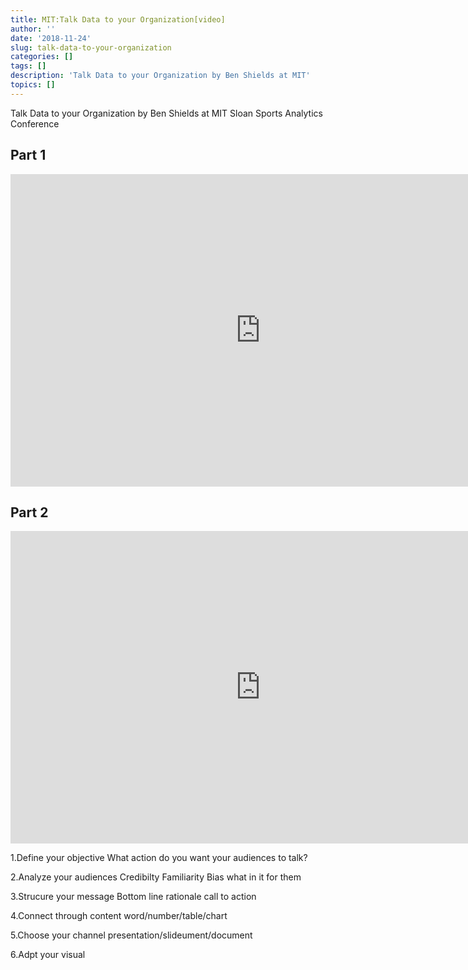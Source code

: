 ```yaml
---
title: MIT:Talk Data to your Organization[video]
author: ''
date: '2018-11-24'
slug: talk-data-to-your-organization
categories: []
tags: []
description: 'Talk Data to your Organization by Ben Shields at MIT'
topics: []
---
```


Talk Data to your Organization by Ben Shields at MIT Sloan Sports Analytics Conference 

## Part 1
<iframe width="800" height="500" src="https://www.youtube.com/embed/txrOQ2p7xK8" frameborder="0" allow="autoplay; encrypted-media" allowfullscreen></iframe>

## Part 2
<iframe width="800" height="500" src="https://www.youtube.com/embed/ziMuuvJLX9s" frameborder="0" allow="autoplay; encrypted-media" allowfullscreen></iframe>


1.Define your objective
What action do you want your audiences to talk?

2.Analyze your audiences
Credibilty
Familiarity
Bias
what in it for them

3.Strucure your message
Bottom line
rationale
call to action

4.Connect through content
word/number/table/chart

5.Choose your channel
presentation/slideument/document

6.Adpt your visual






